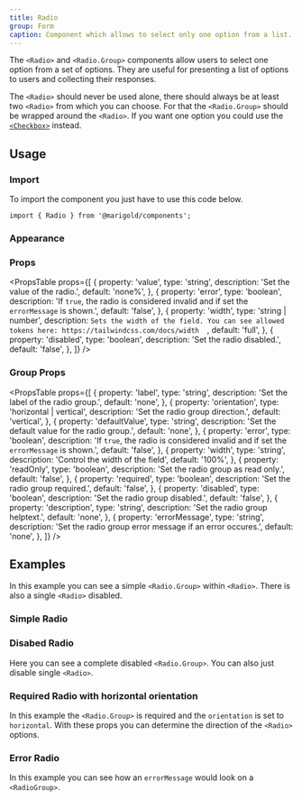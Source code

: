 ```yaml
---
title: Radio
group: Form
caption: Component which allows to select only one option from a list.
---
```


The `<Radio>` and `<Radio.Group>` components allow users to select one option from a set of options. They are useful for presenting a list of options to users and collecting their responses.

The `<Radio>` should never be used alone, there should always be at least two `<Radio>` from which you can choose. For that the `<Radio.Group>` should be wrapped around the `<Radio>`. If you want one option you could use the [`<Checkbox>`](/components/checkbox/) instead.

## Usage

### Import

To import the component you just have to use this code below.

```tsx onlyCode
import { Radio } from '@marigold/components';
```

### Appearance

<AppearanceTable component={title} />

### Props

<PropsTable
  props={[
    {
      property: 'value',
      type: 'string',
      description: 'Set the value of the radio.',
      default: 'none%',
    },
    {
      property: 'error',
      type: 'boolean',
      description:
        'If `true`, the radio is considered invalid and if set the `errorMessage` is shown.',
      default: 'false',
    },
    {
      property: 'width',
      type: 'string | number',
      description: `Sets the width of the field. You can see allowed tokens here: https://tailwindcss.com/docs/width  `,
      default: 'full',
    },
    {
      property: 'disabled',
      type: 'boolean',
      description: 'Set the radio disabled.',
      default: 'false',
    },
  ]}
/>

### Group Props

<PropsTable
  props={[
    {
      property: 'label',
      type: 'string',
      description: 'Set the label of the radio group.',
      default: 'none',
    },
    {
      property: 'orientation',
      type: 'horizontal | vertical',
      description: 'Set the radio group direction.',
      default: 'vertical',
    },
    {
      property: 'defaultValue',
      type: 'string',
      description: 'Set the default value for the radio group.',
      default: 'none',
    },
    {
      property: 'error',
      type: 'boolean',
      description:
        'If `true`, the radio is considered invalid and if set the `errorMessage` is shown.',
      default: 'false',
    },
    {
      property: 'width',
      type: 'string',
      description: 'Control the width of the field',
      default: '100%',
    },
    {
      property: 'readOnly',
      type: 'boolean',
      description: 'Set the radio group as read only.',
      default: 'false',
    },
    {
      property: 'required',
      type: 'boolean',
      description: 'Set the radio group required.',
      default: 'false',
    },
    {
      property: 'disabled',
      type: 'boolean',
      description: 'Set the radio group disabled.',
      default: 'false',
    },
    {
      property: 'description',
      type: 'string',
      description: 'Set the radio group helptext.',
      default: 'none',
    },
    {
      property: 'errorMessage',
      type: 'string',
      description: 'Set the radio group error message if an error occures.',
      default: 'none',
    },
  ]}
/>

## Examples

In this example you can see a simple `<Radio.Group>` within `<Radio>`. There is also a single `<Radio>` disabled.

### Simple Radio

<ComponentDemo file="./radio.demo.tsx" />

### Disabed Radio

Here you can see a complete disabled `<Radio.Group>`. You can also just disable single `<Radio>`.

<ComponentDemo file="./radio-disabled.demo.tsx" />

### Required Radio with horizontal orientation

In this example the `<Radio.Group>` is required and the `orientation` is set to `horizontal`. With these props you can determine the direction of the `<Radio>` options.

<ComponentDemo file="./radio-required.demo.tsx" />

### Error Radio

In this example you can see how an `errorMessage` would look on a `<RadioGroup>`.

<ComponentDemo file="./radio-error.demo.tsx" />
